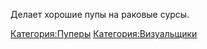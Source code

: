 Делает хорошие пупы на раковые сурсы.

{{Инфобокс_для_пуперов|title2 = Photon RYTP|другие_ники = PeaceDeath RYTP|image3 = Photon.jpg|сферы_творчества = RYTP|имя_фамилия = Евгений Нифатов}}
[[Категория:Пуперы]]
[[Категория:Визуальщики]]